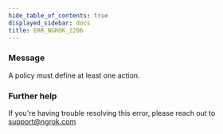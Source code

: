 ```yaml
---
hide_table_of_contents: true
displayed_sidebar: docs
title: ERR_NGROK_2206
---
```


### Message

A policy must define at least one action.

<ErrorDetails />

### Further help

If you're having trouble resolving this error, please reach out to [support@ngrok.com](mailto:support@ngrok.com?subject=Help%20with%20ERR_NGROK_2206)
